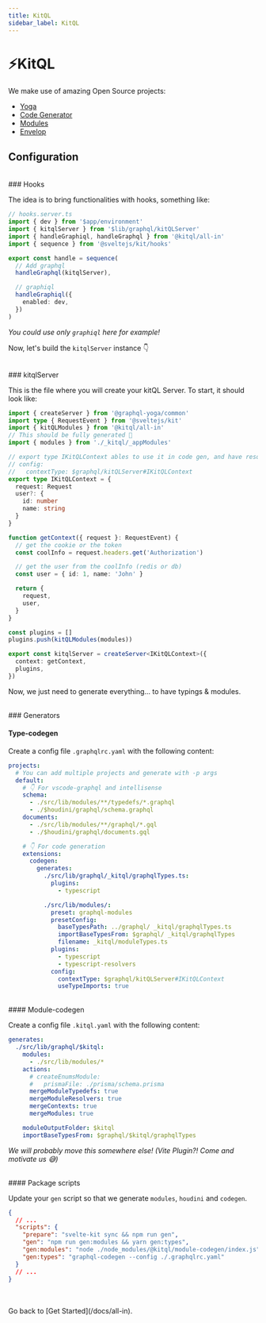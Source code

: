 ```yaml
---
title: KitQL
sidebar_label: KitQL
---
```


# ⚡KitQL

We make use of amazing Open Source projects:

- [Yoga](https://www.graphql-yoga.com/)
- [Code Generator](https://www.graphql-code-generator.com/)
- [Modules](https://www.graphql-modules.com/)
- [Envelop](https://www.envelop.dev/)

## Configuration

<br />
### Hooks

The idea is to bring functionalities with hooks, something like:
```ts
// hooks.server.ts
import { dev } from '$app/environment'
import { kitqlServer } from '$lib/graphql/kitQLServer'
import { handleGraphiql, handleGraphql } from '@kitql/all-in'
import { sequence } from '@sveltejs/kit/hooks'

export const handle = sequence(
  // Add graphql
  handleGraphql(kitqlServer),

  // graphiql
  handleGraphiql({
    enabled: dev,
  })
)
```

_You could use only `graphiql` here for example!_

Now, let's build the `kitqlServer` instance 👇

<br />
### kitqlServer

This is the file where you will create your kitQL Server. To start, it should look like:

```ts
import { createServer } from '@graphql-yoga/common'
import type { RequestEvent } from '@sveltejs/kit'
import { kitQLModules } from '@kitql/all-in'
// This should be fully generated 🥳
import { modules } from './_kitql/_appModules'

// export type IKitQLContext ables to use it in code gen, and have resolvers fully typed!
// config:
//   contextType: $graphql/kitQLServer#IKitQLContext
export type IKitQLContext = {
  request: Request
  user?: {
    id: number
    name: string
  }
}

function getContext({ request }: RequestEvent) {
  // get the cookie or the token
  const coolInfo = request.headers.get('Authorization')

  // get the user from the coolInfo (redis or db)
  const user = { id: 1, name: 'John' }

  return {
    request,
    user,
  }
}

const plugins = []
plugins.push(kitQLModules(modules))

export const kitqlServer = createServer<IKitQLContext>({
  context: getContext,
  plugins,
})
```

Now, we just need to generate everything... to have typings & modules.


<br />
### Generators

#### Type-codegen

Create a config file `.graphqlrc.yaml` with the following content:

```yaml
projects:
  # You can add multiple projects and generate with -p args
  default:
    # 👇 For vscode-graphql and intellisense
    schema:
      - ./src/lib/modules/**/typedefs/*.graphql
      - ./$houdini/graphql/schema.graphql
    documents:
      - ./src/lib/modules/**/graphql/*.gql
      - ./$houdini/graphql/documents.gql

    # 👇 For code generation
    extensions:
      codegen:
        generates:
          ./src/lib/graphql/_kitql/graphqlTypes.ts:
            plugins:
              - typescript

          ./src/lib/modules/:
            preset: graphql-modules
            presetConfig:
              baseTypesPath: ../graphql/ _kitql/graphqlTypes.ts
              importBaseTypesFrom: $graphql/ _kitql/graphqlTypes
              filename: _kitql/moduleTypes.ts
            plugins:
              - typescript
              - typescript-resolvers
            config:
              contextType: $graphql/kitQLServer#IKitQLContext
              useTypeImports: true
```

<br />
#### Module-codegen

Create a config file `.kitql.yaml` with the following content:

```yaml
generates:
  ./src/lib/graphql/$kitql:
    modules:
      - ./src/lib/modules/*
    actions:
      # createEnumsModule:
      #   prismaFile: ./prisma/schema.prisma
      mergeModuleTypedefs: true
      mergeModuleResolvers: true
      mergeContexts: true
      mergeModules: true

    moduleOutputFolder: $kitql
    importBaseTypesFrom: $graphql/$kitql/graphqlTypes
```

_We will probably move this somewhere else! (Vite Plugin?! Come and motivate us 😅)_

<br />
#### Package scripts

Update your `gen` script so that we generate `modules`, `houdini` and `codegen`.

```json
{
  // ...
  "scripts": {
    "prepare": "svelte-kit sync && npm run gen",
    "gen": "npm run gen:modules && yarn gen:types",
    "gen:modules": "node ./node_modules/@kitql/module-codegen/index.js",
    "gen:types": "graphql-codegen --config ./.graphqlrc.yaml"
  }
  // ...
}
```

<br />
<br />
Go back to [Get Started](/docs/all-in).

